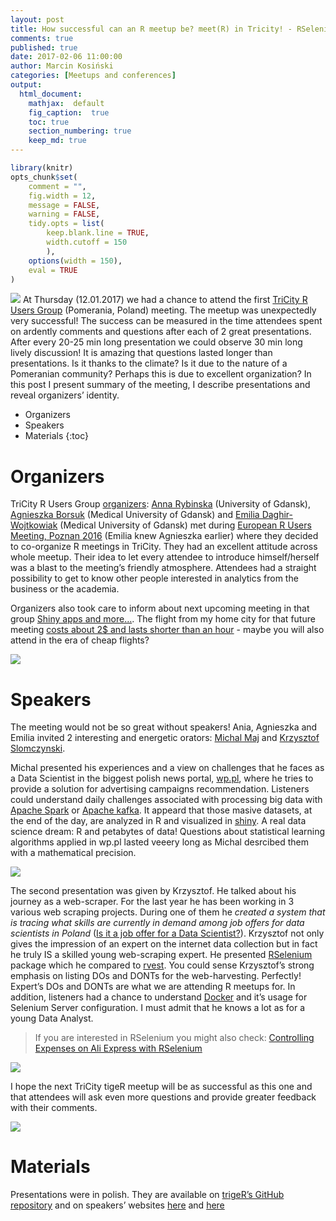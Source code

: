 ```yaml
---
layout: post
title: How successful can an R meetup be? meet(R) in Tricity! - RSelenium and Big Data processing
comments: true
published: true
date: 2017-02-06 11:00:00
author: Marcin Kosiński
categories: [Meetups and conferences]
output:
  html_document:
    mathjax:  default
    fig_caption:  true
    toc: true
    section_numbering: true
    keep_md: true
---
```

```r
library(knitr)
opts_chunk$set(
	comment = "",
	fig.width = 12, 
	message = FALSE,
	warning = FALSE,
	tidy.opts = list(
		keep.blank.line = TRUE,
		width.cutoff = 150
		),
	options(width = 150),
	eval = TRUE
)
```
<img src="/images/fulls/triger-crop.png" class="fit image"> At Thursday (12.01.2017) we had a chance to attend the first [TriCity R Users Group](https://www.meetup.com/Trojmiejska-Grupa-Entuzjastow-R/) (Pomerania, Poland) meeting. The meetup was unexpectedly very successful! The success can be measured in the time attendees spent on ardently comments and questions after each of 2 great presentations. After every 20-25 min long presentation we could observe 30 min long lively discussion! It is amazing that questions lasted longer than presentations. Is it thanks to the climate? Is it due to the nature of a Pomeranian community? Perhaps this is due to excellent organization? In this post I present summary of the meeting, I describe presentations and reveal organizers' identity.

* Organizers
* Speakers
* Materials
{:toc}

# Organizers

TriCity R Users Group [organizers](https://www.meetup.com/Trojmiejska-Grupa-Entuzjastow-R/members/?op=leaders): [Anna Rybinska](https://www.linkedin.com/in/anna-rybinska-2ba507115) (University of Gdansk), [Agnieszka Borsuk](https://www.researchgate.net/profile/Agnieszka_Borsuk) (Medical University of Gdansk) and [Emilia Daghir-Wojtkowiak](https://www.researchgate.net/profile/Emilia_Daghir-Wojtkowiak) (Medical University of Gdansk) met during [European R Users Meeting, Poznan 2016](http://erum.ue.poznan.pl/) (Emilia knew Agnieszka earlier) where they decided to co-organize R meetings in TriCity. They had an excellent attitude across whole meetup. Their idea to let every attendee to introduce himself/herself was a blast to the meeting's friendly atmosphere. Attendees had a straight possibility to get to know other people interested in analytics from the business or the academia.

Organizers also took care to inform about next upcoming meeting in that group [Shiny apps and more...](https://www.meetup.com/Trojmiejska-Grupa-Entuzjastow-R/events/236895759/). The flight from my home city for that future meeting [costs about 2$ and lasts shorter than an hour](https://www.google.pl/flights/#search;f=WAW,WMI,RWA;t=GDN,RGD;d=2017-02-16;r=2017-02-17;tt=o) - maybe you will also attend in the era of cheap flights?

<img src="/images/fulls/triger_photo3.jpg" class="fit image">

# Speakers

The meeting would not be so great without speakers! Ania, Agnieszka and Emilia invited 2 interesting and energetic orators: [Michal Maj](https://www.linkedin.com/in/michał-maj-4912207a) and [Krzysztof Slomczynski](https://github.com/krzyslom).

Michal presented his experiences and a view on challenges that he faces as a Data Scientist in the biggest polish news portal, [wp.pl](http://wp.pl/), where he tries to provide a solution for advertising campaigns recommendation. Listeners could understand daily challenges associated with processing big data with [Apache Spark](http://spark.apache.org/) or [Apache kafka](https://kafka.apache.org/). It appeard that those masive datasets, at the end of the day, are analyzed in R and visualized in [shiny](https://shiny.rstudio.com/). A real data science dream: R and petabytes of data! Questions about statistical learning algorithms applied in wp.pl lasted veeery long as Michal desrcibed them with a mathematical precision.

<img src="/images/fulls/triger_photo1.jpg" class="fit image">

The second presentation was given by Krzysztof. He talked about his journey as a web-scraper. For the last year he has been working in 3 various web scraping projects. During one of them he *created a system that is tracing what skills are currently in demand among job offers for data scientists in Poland* ([Is it a job offer for a Data Scientist?](http://smarterpoland.pl/index.php/2017/01/is-it-a-job-offer-for-a-data-scientist/)). Krzysztof not only gives the impression of an expert on the internet data collection but in fact he truly IS a skilled young web-scraping expert. He presented [RSelenium](https://cran.r-project.org/web/packages/RSelenium/index.html) package which he compared to [rvest](https://cran.r-project.org/web/packages/rvest/index.html). You could sense Krzysztof's strong emphasis on listing DOs and DONTs for the web-harvesting. Perfectly! Expert's DOs and DONTs are what we are attending R meetups for. In addition, listeners had a chance to understand [Docker](https://www.docker.com/) and it's usage for Selenium Server configuration. I must admit that he knows a lot as for a young Data Analyst.

> If you are interested in RSelenium you might also check: [Controlling Expenses on Ali Express with RSelenium](http://r-addict.com/2017/01/08/RSelenium-at-TriCity-and-AliExpress.html)

<img src="/images/fulls/triger_photo2.jpg" class="fit image">

I hope the next TriCity tigeR meetup will be as successful as this one and that attendees will ask even more questions and provide greater feedback with their comments.

<img src="/images/fulls/triger_photo4.jpg" class="fit image">

# Materials

Presentations were in polish. They are available on [trigeR's GitHub repository](https://github.com/trigeRgroup/spotkanie_12-01-2017) and on speakers' websites [here](https://krzyslom.github.io/meet-R/#/) and [here](https://maju116.github.io/trigeR-01.2017/#/section-1)

